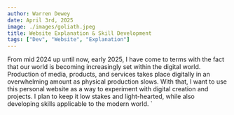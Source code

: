 ```yaml
---
author: Warren Dewey
date: April 3rd, 2025
image: ./images/goliath.jpeg
title: Website Explanation & Skill Development
tags: ["Dev", "Website", "Explanation"]
---
```


From mid 2024 up until now, early 2025, I have come to terms with the fact that our world is becoming increasingly set within the digital world.
Production of media, products, and services takes place digitally in an overwhelming amount as physical production slows. With that, I want to use this personal website as a way to experiment with digital creation and projects. I plan to keep it low stakes and light-hearted, while also developing skills applicable to the modern world. 
`
